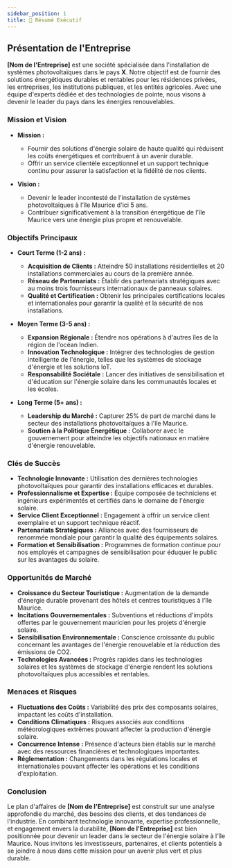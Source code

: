 ```yaml
---
sidebar_position: 1
title: 📒 Résumé Exécutif
---
```


## Présentation de l'Entreprise
**[Nom de l'Entreprise]** est une société spécialisée dans l'installation de systèmes photovoltaïques dans le pays **X**. Notre objectif est de fournir des solutions énergétiques durables et rentables pour les résidences privées, les entreprises, les institutions publiques, et les entités agricoles. Avec une équipe d'experts dédiée et des technologies de pointe, nous visons à devenir le leader du pays dans les énergies renouvelables.

### Mission et Vision
- **Mission :**
  - Fournir des solutions d'énergie solaire de haute qualité qui réduisent les coûts énergétiques et contribuent à un avenir durable.
  - Offrir un service clientèle exceptionnel et un support technique continu pour assurer la satisfaction et la fidélité de nos clients.

- **Vision :**
  - Devenir le leader incontesté de l'installation de systèmes photovoltaïques à l'île Maurice d'ici 5 ans.
  - Contribuer significativement à la transition énergétique de l'île Maurice vers une énergie plus propre et renouvelable.

### Objectifs Principaux
- **Court Terme (1-2 ans) :**
  - **Acquisition de Clients :** Atteindre 50 installations résidentielles et 20 installations commerciales au cours de la première année.
  - **Réseau de Partenariats :** Établir des partenariats stratégiques avec au moins trois fournisseurs internationaux de panneaux solaires.
  - **Qualité et Certification :** Obtenir les principales certifications locales et internationales pour garantir la qualité et la sécurité de nos installations.

- **Moyen Terme (3-5 ans) :**
  - **Expansion Régionale :** Étendre nos opérations à d'autres îles de la région de l'océan Indien.
  - **Innovation Technologique :** Intégrer des technologies de gestion intelligente de l'énergie, telles que les systèmes de stockage d'énergie et les solutions IoT.
  - **Responsabilité Sociétale :** Lancer des initiatives de sensibilisation et d'éducation sur l'énergie solaire dans les communautés locales et les écoles.

- **Long Terme (5+ ans) :**
  - **Leadership du Marché :** Capturer 25% de part de marché dans le secteur des installations photovoltaïques à l'île Maurice.
  - **Soutien à la Politique Énergétique :** Collaborer avec le gouvernement pour atteindre les objectifs nationaux en matière d'énergie renouvelable.

### Clés de Succès
- **Technologie Innovante :** Utilisation des dernières technologies photovoltaïques pour garantir des installations efficaces et durables.
- **Professionnalisme et Expertise :** Équipe composée de techniciens et ingénieurs expérimentés et certifiés dans le domaine de l'énergie solaire.
- **Service Client Exceptionnel :** Engagement à offrir un service client exemplaire et un support technique réactif.
- **Partenariats Stratégiques :** Alliances avec des fournisseurs de renommée mondiale pour garantir la qualité des équipements solaires.
- **Formation et Sensibilisation :** Programmes de formation continue pour nos employés et campagnes de sensibilisation pour éduquer le public sur les avantages du solaire.

### Opportunités de Marché
- **Croissance du Secteur Touristique :** Augmentation de la demande d'énergie durable provenant des hôtels et centres touristiques à l'île Maurice.
- **Incitations Gouvernementales :** Subventions et réductions d'impôts offertes par le gouvernement mauricien pour les projets d'énergie solaire.
- **Sensibilisation Environnementale :** Conscience croissante du public concernant les avantages de l'énergie renouvelable et la réduction des émissions de CO2.
- **Technologies Avancées :** Progrès rapides dans les technologies solaires et les systèmes de stockage d'énergie rendent les solutions photovoltaïques plus accessibles et rentables.

### Menaces et Risques
- **Fluctuations des Coûts :** Variabilité des prix des composants solaires, impactant les coûts d'installation.
- **Conditions Climatiques :** Risques associés aux conditions météorologiques extrêmes pouvant affecter la production d'énergie solaire.
- **Concurrence Intense :** Présence d'acteurs bien établis sur le marché avec des ressources financières et technologiques importantes.
- **Réglementation :** Changements dans les régulations locales et internationales pouvant affecter les opérations et les conditions d'exploitation.

### Conclusion
Le plan d'affaires de **[Nom de l'Entreprise]** est construit sur une analyse approfondie du marché, des besoins des clients, et des tendances de l'industrie. En combinant technologie innovante, expertise professionnelle, et engagement envers la durabilité, **[Nom de l'Entreprise]** est bien positionnée pour devenir un leader dans le secteur de l'énergie solaire à l'île Maurice. Nous invitons les investisseurs, partenaires, et clients potentiels à se joindre à nous dans cette mission pour un avenir plus vert et plus durable.
